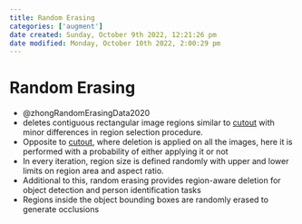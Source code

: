 ```yaml
---
title: Random Erasing
categories: ['augment']
date created: Sunday, October 9th 2022, 12:21:26 pm
date modified: Monday, October 10th 2022, 2:00:29 pm
---
```


# Random Erasing
- @zhongRandomErasingData2020
- deletes contiguous rectangular image regions similar to [cutout](cutout.qmd) with minor differences in region selection procedure.
- Opposite to [cutout](cutout.qmd), where deletion is applied on all the images, here it is performed with a probability of either applying it or not
- In every iteration, region size is defined randomly with upper and lower limits on region area and aspect ratio.
- Additional to this, random erasing provides region-aware deletion for object detection and person identification tasks
- Regions inside the object bounding boxes are randomly erased to generate occlusions



